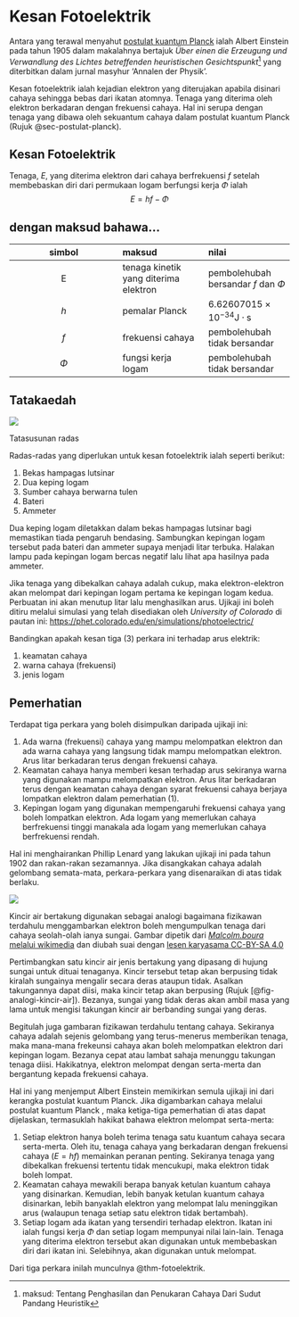 # Kesan Fotoelektrik

Antara yang terawal menyahut [postulat kuantum Planck](../sinaran-jasad-hitam/Planck.qmd#postulat-planck-tentang-sekuantum-cahaya) ialah Albert Einstein pada tahun 1905 dalam makalahnya bertajuk _Über einen die Erzeugung und Verwandlung des Lichtes betreffenden heuristischen Gesichtspunkt_^[maksud: Tentang Penghasilan dan Penukaran Cahaya Dari Sudut Pandang Heuristik] yang diterbitkan dalam jurnal masyhur 'Annalen der Physik'.

Kesan fotoelektrik ialah kejadian elektron yang diterujakan apabila disinari cahaya sehingga bebas dari ikatan atomnya.
Tenaga yang diterima oleh elektron berkadaran dengan frekuensi cahaya.
Hal ini serupa dengan tenaga yang dibawa oleh sekuantum cahaya dalam postulat kuantum Planck (Rujuk @sec-postulat-planck).

:::::{.callout-note appearance="simple" icon=false}
##
::::{#thm-fotoelektrik}
## Kesan Fotoelektrik

Tenaga, $E$, yang diterima elektron dari cahaya berfrekuensi $f$ setelah membebaskan diri dari permukaan logam berfungsi kerja $\Phi$ ialah
$$
    E = hf - \Phi
$$

:::{.callout-tip collapse=true} 
## dengan maksud bahawa...

| simbol | maksud | nilai |
| :---: | :--- | :--- |
| E | tenaga kinetik yang diterima elektron | pembolehubah bersandar $f$ dan $\Phi$ |
| $h$ | pemalar Planck | $6.62607015\times 10^{-34}\text{J}\cdot\text{s}$ |
| $f$ | frekuensi cahaya | pembolehubah tidak bersandar |
| $\Phi$ | fungsi kerja logam | pembolehubah tidak bersandar |

:::

::::
:::::

## Tatakaedah

:::{#fig-photoelectric .column-margin}
![](photoelectric-setup.png)

Tatasusunan radas 
:::

Radas-radas yang diperlukan untuk kesan fotoelektrik ialah seperti berikut:

1. Bekas hampagas lutsinar
2. Dua keping logam
3. Sumber cahaya berwarna tulen
4. Bateri
5. Ammeter

Dua keping logam diletakkan dalam bekas hampagas lutsinar bagi memastikan tiada pengaruh bendasing.
Sambungkan kepingan logam tersebut pada bateri dan ammeter supaya menjadi litar terbuka.
Halakan lampu pada kepingan logam bercas negatif lalu lihat apa hasilnya pada ammeter.

Jika tenaga yang dibekalkan cahaya adalah cukup, maka elektron-elektron akan melompat dari kepingan logam pertama ke kepingan logam kedua.
Perbuatan ini akan menutup litar lalu menghasilkan arus.
Ujikaji ini boleh ditiru melalui simulasi yang telah disediakan oleh _University of Colorado_ di pautan ini: [https://phet.colorado.edu/en/simulations/photoelectric/](https://phet.colorado.edu/en/simulations/photoelectric/)

Bandingkan apakah kesan tiga (3) perkara ini terhadap arus elektrik:

1. keamatan cahaya
2. warna cahaya (frekuensi)
3. jenis logam

## Pemerhatian

Terdapat tiga perkara yang boleh disimpulkan daripada ujikaji ini:

1. Ada warna (frekuensi) cahaya yang mampu melompatkan elektron dan ada warna cahaya yang langsung tidak mampu melompatkan elektron.
    Arus litar berkadaran terus dengan frekuensi cahaya.
2. Keamatan cahaya hanya memberi kesan terhadap arus sekiranya warna yang digunakan mampu melompatkan elektron.
    Arus litar berkadaran terus dengan keamatan cahaya dengan syarat frekuensi cahaya berjaya lompatkan elektron dalam pemerhatian (1).
3. Kepingan logam yang digunakan mempengaruhi frekuensi cahaya yang boleh lompatkan elektron.
    Ada logam yang memerlukan cahaya berfrekuensi tinggi manakala ada logam yang memerlukan cahaya berfrekuensi rendah.

Hal ini menghairankan Phillip Lenard yang lakukan ujikaji ini pada tahun 1902 dan rakan-rakan sezamannya.
Jika disangkakan cahaya adalah gelombang semata-mata, perkara-perkara yang disenaraikan di atas tidak berlaku.

:::{#fig-analogi-kincir-air .column-margin}
![](kincir-air-timba.svg)

Kincir air bertakung digunakan sebagai analogi bagaimana fizikawan terdahulu menggambarkan elektron boleh mengumpulkan tenaga dari cahaya seolah-olah ianya sungai.
Gambar dipetik dari [_Malcolm.boura_ melalui wikimedia](https://commons.wikimedia.org/wiki/File:Overshot_waterwheel_simple.svg) dan diubah suai dengan [lesen karyasama CC-BY-SA 4.0](https://creativecommons.org/licenses/by-sa/4.0/deed.en)

:::

Pertimbangkan satu kincir air jenis bertakung yang dipasang di hujung sungai untuk dituai tenaganya.
Kincir tersebut tetap akan berpusing tidak kiralah sungainya mengalir secara deras ataupun tidak.
Asalkan takungannya dapat diisi, maka kincir tetap akan berpusing (Rujuk [@fig-analogi-kincir-air]).
Bezanya, sungai yang tidak deras akan ambil masa yang lama untuk mengisi takungan kincir air berbanding sungai yang deras.


Begitulah juga gambaran fizikawan terdahulu tentang cahaya.
Sekiranya cahaya adalah sejenis gelombang yang terus-menerus memberikan tenaga, maka mana-mana frekeunsi cahaya akan boleh melompatkan elektron dari kepingan logam.
Bezanya cepat atau lambat sahaja menunggu takungan tenaga diisi.
Hakikatnya, elektron melompat dengan serta-merta dan bergantung kepada frekuensi cahaya. 

Hal ini yang menjemput Albert Einstein memikirkan semula ujikaji ini dari kerangka postulat kuantum Planck.
Jika digambarkan cahaya melalui postulat kuantum Planck , maka ketiga-tiga pemerhatian di atas dapat dijelaskan, termasuklah hakikat bahawa elektron melompat serta-merta:

1. Setiap elektron hanya boleh terima tenaga satu kuantum cahaya secara serta-merta.
    Oleh itu, tenaga cahaya yang berkadaran dengan frekuensi cahaya ($E=hf$) memainkan peranan penting.
    Sekiranya tenaga yang dibekalkan frekuensi tertentu tidak mencukupi, maka elektron tidak boleh lompat.
2. Keamatan cahaya mewakili berapa banyak ketulan kuantum cahaya yang disinarkan.
    Kemudian, lebih banyak ketulan kuantum cahaya disinarkan, lebih banyaklah elektron yang melompat lalu meninggikan arus 
    (walaupun tenaga setiap satu elektron tidak bertambah).
3. Setiap logam ada ikatan yang tersendiri terhadap elektron.
    Ikatan ini ialah fungsi kerja $\Phi$ dan setiap logam mempunyai nilai lain-lain.
    Tenaga yang diterima elektron tersebut akan digunakan untuk membebaskan diri dari ikatan ini.
    Selebihnya, akan digunakan untuk melompat.

Dari tiga perkara inilah munculnya @thm-fotoelektrik.